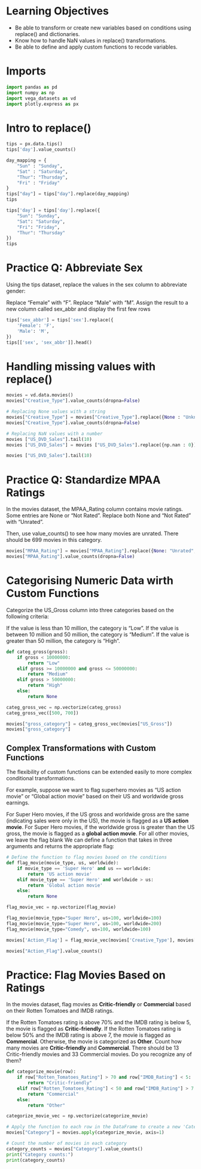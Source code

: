 
# Learning Objectives

- Be able to transform or create new variables based on conditions using replace() and dictionaries.
- Know how to handle NaN values in replace() transformations.
- Be able to define and apply custom functions to recode variables.

# Imports


```python
import pandas as pd
import numpy as np
import vega_datasets as vd
import plotly.express as px
```

# Intro to replace()


```python
tips = px.data.tips()
tips['day'].value_counts()
```


```python
day_mapping = {
    "Sun" : "Sunday",
    "Sat" : "Saturday",
    "Thur": "Thursday",
    "Fri" : "Friday"
}
tips["day"] = tips["day"].replace(day_mapping)
tips
```


```python
tips['day'] = tips['day'].replace({
    "Sun": "Sunday",
    "Sat": "Saturday",
    "Fri": "Friday",
    "Thur": "Thursday"
})
tips
```

# Practice Q: Abbreviate Sex
Using the tips dataset, replace the values in the sex column to abbreviate gender:

Replace "Female" with "F".
Replace "Male" with "M".
Assign the result to a new column called sex_abbr and display the first few rows


```python
tips['sex_abbr'] = tips['sex'].replace({
    'Female': 'F',
    'Male': 'M', 
})
tips[['sex', 'sex_abbr']].head()
```

# Handling missing values with replace()


```python
movies = vd.data.movies()
movies["Creative_Type"].value_counts(dropna=False)
```


```python
# Replacing None values with a string
movies["Creative_Type"] = movies["Creative_Type"].replace({None : "Unknown/Unclear"})
movies["Creative_Type"].value_counts(dropna=False)
```


```python
# Replacing NaN values with a number
movies ["US_DVD_Sales"].tail(10)
movies ["US_DVD_Sales"] = movies ["US_DVD_Sales"].replace({np.nan : 0})
```


```python
movies ["US_DVD_Sales"].tail(10)
```

# Practice Q: Standardize MPAA Ratings
In the movies dataset, the MPAA_Rating column contains movie ratings. Some entries are None or "Not Rated". Replace both None and "Not Rated" with "Unrated".

Then, use value_counts() to see how many movies are unrated. There should be 699 movies in this category.

```python
movies["MPAA_Rating"] = movies["MPAA_Rating"].replace({None: "Unrated", "Not Rated": "Unrated"})
movies["MPAA_Rating"].value_counts(dropna=False)
```

# Categorising Numeric Data wirth Custom Functions

Categorize the US_Gross column into three categories based on the following criteria:

If the value is less than 10 million, the category is "Low".
If the value is between 10 million and 50 million, the category is "Medium".
If the value is greater than 50 million, the category is "High".


```python
def categ_gross(gross):
    if gross < 10000000:
        return "Low"
    elif gross >= 10000000 and gross <= 50000000:
        return "Medium"
    elif gross > 50000000:
        return "High"
    else:
        return None 

categ_gross_vec = np.vectorize(categ_gross)
categ_gross_vec([500, 700])
```


```python
movies["gross_category"] = categ_gross_vec(movies["US_Gross"])
movies["gross_category"]
```

## Complex Transformations with Custom Functions

The flexibility of custom functions can be extended easily to more complex conditional transformations.

For example, suppose we want to flag superhero movies as “US action movie” or “Global action movie” based on their US and worldwide gross earnings.

For Super Hero movies, if the US gross and worldwide gross are the same (indicating sales were only in the US), the movie is flagged as a **US action movie**.
For Super Hero movies, if the worldwide gross is greater than the US gross, the movie is flagged as a **global action movie**.
For all other movies, we leave the flag blank
We can define a function that takes in three arguments and returns the appropriate flag:

```python
# Define the function to flag movies based on the conditions
def flag_movie(movie_type, us, worldwide):
    if movie_type == 'Super Hero' and us == worldwide:
        return 'US action movie'
    elif movie_type == 'Super Hero' and worldwide > us:
        return 'Global action movie'
    else:
        return None

flag_movie_vec = np.vectorize(flag_movie)
```

```python
flag_movie(movie_type="Super Hero", us=100, worldwide=100)
flag_movie(movie_type="Super Hero", us=100, worldwide=200)
flag_movie(movie_type="Comedy", us=100, worldwide=100)
```


```python
movies['Action_Flag'] = flag_movie_vec(movies['Creative_Type'], movies['US_Gross'], movies['Worldwide_Gross'])

movies["Action_Flag"].value_counts()
```

# Practice: Flag Movies Based on Ratings
In the movies dataset, flag movies as **Critic-friendly** or **Commercial** based on their Rotten Tomatoes and IMDB ratings.

If the Rotten Tomatoes rating is above 70% and the IMDB rating is below 5, the movie is flagged as **Critic-friendly**.
If the Rotten Tomatoes rating is below 50% and the IMDB rating is above 7, the movie is flagged as **Commercial**.
Otherwise, the movie is categorized as **Other**.
Count how many movies are **Critic-friendly** and **Commercial**. There should be 13 Critic-friendly movies and 33 Commercial movies. Do you recognize any of them?


```python

def categorize_movie(row):
    if row["Rotten_Tomatoes_Rating"] > 70 and row["IMDB_Rating"] < 5:
        return "Critic-friendly"
    elif row["Rotten_Tomatoes_Rating"] < 50 and row["IMDB_Rating"] > 7:
        return "Commercial"
    else:
        return "Other"

categorize_movie_vec = np.vectorize(categorize_movie)
```

```python
# Apply the function to each row in the DataFrame to create a new 'Category' column
movies["Category"] = movies.apply(categorize_movie, axis=1)

```

```python
# Count the number of movies in each category
category_counts = movies["Category"].value_counts()
print("Category counts:")
print(category_counts)
```

